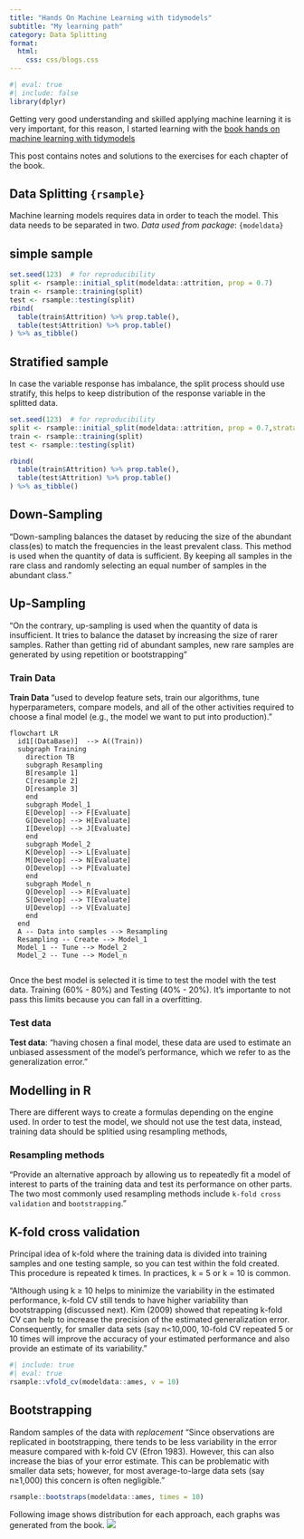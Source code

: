 ```yaml
---
title: "Hands On Machine Learning with tidymodels"
subtitle: "My learning path"
category: Data Splitting
format: 
  html:
    css: css/blogs.css
---
```


```r
#| eval: true
#| include: false 
library(dplyr)
```

Getting very good understanding and skilled applying machine learning it is 
very important, for this reason, I started learning with the 
[book hands on machine learning with tidymodels](https://bradleyboehmke.github.io/HOML/)

This post contains notes and solutions to the exercises for each chapter of the 
book.

## Data Splitting `{rsample}`
Machine learning models requires data in order to teach the model. This data needs
to be separated in two. _Data used from package_: `{modeldata}`


::: {.panel-tabset}

## simple sample

```r
set.seed(123)  # for reproducibility
split <- rsample::initial_split(modeldata::attrition, prop = 0.7)
train <- rsample::training(split)
test <- rsample::testing(split)
rbind(
  table(train$Attrition) %>% prop.table(),
  table(test$Attrition) %>% prop.table()
) %>% as_tibble()
```

## Stratified sample

In case the variable response has imbalance, the split process should use stratify,
this helps to keep distribution of the response variable in the splitted data.

```r
set.seed(123)  # for reproducibility
split <- rsample::initial_split(modeldata::attrition, prop = 0.7,strata = "Attrition")
train <- rsample::training(split)
test <- rsample::testing(split)

rbind(
  table(train$Attrition) %>% prop.table(),
  table(test$Attrition) %>% prop.table()
) %>% as_tibble()

```

## Down-Sampling
"Down-sampling balances the dataset by reducing the size of the abundant class(es) 
to match the frequencies in the least prevalent class. This method is used when 
the quantity of data is sufficient. By keeping all samples in the rare class and 
randomly selecting an equal number of samples in the abundant class."

## Up-Sampling
"On the contrary, up-sampling is used when the quantity of data is insufficient. 
It tries to balance the dataset by increasing the size of rarer samples. Rather 
than getting rid of abundant samples, new rare samples are generated by using 
repetition or bootstrapping"
:::

### Train Data

**Train Data** "used to develop feature sets, train our 
algorithms, tune hyperparameters, compare models, and all of the other activities 
required to choose a final model (e.g., the model we want to put into production)."

```mermaid
flowchart LR
  id1[(DataBase)]  --> A((Train))
  subgraph Training
    direction TB
    subgraph Resampling
    B[resample 1]
    C[resample 2]
    D[resample 3]
    end
    subgraph Model_1
    E[Develop] --> F[Evaluate]
    G[Develop] --> H[Evaluate]
    I[Develop] --> J[Evaluate]
    end
    subgraph Model_2
    K[Develop] --> L[Evaluate]
    M[Develop] --> N[Evaluate]
    O[Develop] --> P[Evaluate]
    end
    subgraph Model_n
    Q[Develop] --> R[Evaluate]
    S[Develop] --> T[Evaluate]
    U[Develop] --> V[Evaluate]
    end
  end 
  A -- Data into samples --> Resampling
  Resampling -- Create --> Model_1
  Model_1 -- Tune --> Model_2
  Model_2 -- Tune --> Model_n
  
```

Once the best model is selected it is time to test the model with the test data.
Training (60% - 80%) and Testing (40% - 20%). It's importante to not pass this limits
because you can fall in a overfitting.


### Test data
**Test data**: "having chosen a final model, these data are used to estimate an 
unbiased assessment of the model’s performance, which we refer to as the generalization 
error."


## Modelling in R
There are different ways to create a formulas depending on the engine used.
In order to test the model, we should not use the test data, instead, training
data should be splitied using resampling methods, 

### Resampling methods 
"Provide an alternative approach by allowing us to repeatedly fit a model of 
interest to parts of the training data and test its performance on other parts. 
The two most commonly used resampling methods include `k-fold cross validation` 
and `bootstrapping`. "

::: {.panel-tabset}

## K-fold cross validation
Principal idea of k-fold where the training data is divided into training samples
and one testing sample, so you can test within the fold created. This procedure
is repeated k times. In practices, k = 5 or k = 10 is common.

"Although using k ≥ 10 helps to minimize the variability in the estimated performance, 
k-fold CV still tends to have higher variability than bootstrapping (discussed next). 
Kim (2009) showed that repeating k-fold CV can help to increase the precision of 
the estimated generalization error. Consequently, for smaller data sets (say
n<10,000, 10-fold CV repeated 5 or 10 times will improve the accuracy of your 
estimated performance and also provide an estimate of its variability."
```r
#| include: true
#| eval: true
rsample::vfold_cv(modeldata::ames, v = 10)
```

## Bootstrapping
Random samples of the data with _replacement_
"Since observations are replicated in bootstrapping, there tends to be less 
variability in the error measure compared with k-fold CV (Efron 1983). However, 
this can also increase the bias of your error estimate. This can be problematic 
with smaller data sets; however, for most average-to-large data sets (say n≥1,000) 
this concern is often negligible."
```r
rsample::bootstraps(modeldata::ames, times = 10)
```

::: 

Following image shows distribution for each approach, each graphs was generated 
from the book.
![](../../image/kfolds_vs_bootstrap.png)